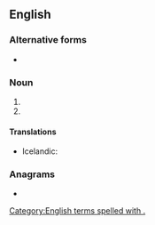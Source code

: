 {{also|corp|Corp.}}
==English==

===Alternative forms===
* {{alter|en|corp|Corp.}}

===Noun===
{{en-noun|corps.}}

# {{abbreviation of|en|corporation}}
# {{abbreviation of|en|corporal}}

====Translations====
{{trans-top|corporation}}
* Icelandic: {{t+|is|hf.}}
{{trans-mid}}
{{trans-bottom}}

{{trans-top|corporal}}
{{trans-mid}}
{{trans-bottom}}

===Anagrams===
* {{anagrams|en|a=copr|COPR|CPOR|Copr.|RCPO|crop|proc}}

[[Category:English terms spelled with .]]